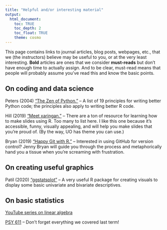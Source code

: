 ```yaml
---
title: "Helpful and/or interesting material"
output: 
  html_document:
    toc: TRUE
    toc_depth: 2
    toc_float: TRUE
    theme: cosmo
---
```


This page contains links to journal articles, blog posts, webpages, etc., that we (the instructors) believe may be useful to you, or at the very least interesting. **Bold** articles are ones that we consider **must-reads** but don't have enough time to actually assign. And to be clear, must-read means that people will probably assume you've read this and know the basic points.  

## On coding and data science

Peters (2004) ["The Zen of Python."](https://www.python.org/dev/peps/pep-0020/) -- A list of 19 principles for writing better Python code; the principles also apply to writing better R code. 

Hill (2019) ["Meet xaringan."](https://arm.rbind.io/slides/xaringan.html#1) -- There are a ton of resource for learning how to make slides using R. Too many to list here. I like this one because it's accessible, funny, visually appealing, and will help you make slides that you're proud of. (By the way, UO has theme you can use.)

Bryan (2019) ["Happy Git with R."](https://happygitwithr.com) -- Interested in using GitHub for version control? Jenny Bryan will guide you through the process and metaphorically hand you a tissue when you're screaming with frustration.

## On creating useful graphics

Patil (2020) ["ggstatsplot"](https://indrajeetpatil.github.io/ggstatsplot/index.html) -- A very useful R package for creating visuals to display some basic univariate and bivariate descriptives. 

## On basic statistics

[YouTube series on linear algebra](https://www.youtube.com/playlist?list=PLZHQObOWTQDPD3MizzM2xVFitgF8hE_ab)

[PSY 611](https://uopsych.github.io/psy611/) -- Don't forget everything we covered last term!
